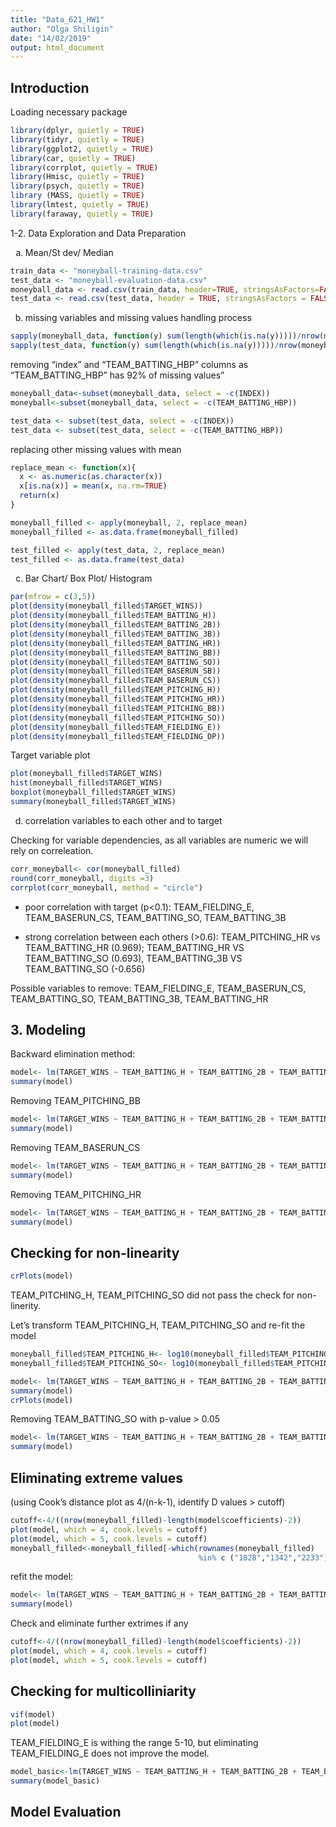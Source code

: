 ```yaml
---
title: "Data_621_HW1"
author: "Olga Shiligin"
date: "14/02/2019"
output: html_document
---
```


Introduction
-------------


Loading necessary package

```r
library(dplyr, quietly = TRUE)
library(tidyr, quietly = TRUE)
library(ggplot2, quietly = TRUE)
library(car, quietly = TRUE)
library(corrplot, quietly = TRUE)
library(Hmisc, quietly = TRUE)
library(psych, quietly = TRUE)
library (MASS, quietly = TRUE)
library(lmtest, quietly = TRUE)
library(faraway, quietly = TRUE)
```

1-2. Data Exploration and Data Preparation

a. Mean/St dev/ Median

```r
train_data <- "moneyball-training-data.csv"
test_data <- "moneyball-evaluation-data.csv"
moneyball_data <- read.csv(train_data, header=TRUE, stringsAsFactors=FALSE, fileEncoding="latin1")
test_data <- read.csv(test_data, header = TRUE, stringsAsFactors = FALSE)
```

b. missing variables and missing values handling process

```r
sapply(moneyball_data, function(y) sum(length(which(is.na(y)))))/nrow(moneyball_data)*100
sapply(test_data, function(y) sum(length(which(is.na(y)))))/nrow(moneyball_data)*100
```

removing "index" and "TEAM_BATTING_HBP" columns as "TEAM_BATTING_HBP" has 92% of missing values"

```r
moneyball_data<-subset(moneyball_data, select = -c(INDEX))
moneyball<-subset(moneyball_data, select = -c(TEAM_BATTING_HBP))

test_data <- subset(test_data, select = -c(INDEX))
test_data <- subset(test_data, select = -c(TEAM_BATTING_HBP))
```

replacing other missing values with mean

```r
replace_mean <- function(x){
  x <- as.numeric(as.character(x))
  x[is.na(x)] = mean(x, na.rm=TRUE)
  return(x)
}

moneyball_filled <- apply(moneyball, 2, replace_mean)
moneyball_filled <- as.data.frame(moneyball_filled)

test_filled <- apply(test_data, 2, replace_mean)
test_filled <- as.data.frame(test_data)


```


c. Bar Chart/ Box Plot/ Histogram


```r
par(mfrow = c(3,5))
plot(density(moneyball_filled$TARGET_WINS))
plot(density(moneyball_filled$TEAM_BATTING_H))
plot(density(moneyball_filled$TEAM_BATTING_2B))
plot(density(moneyball_filled$TEAM_BATTING_3B))
plot(density(moneyball_filled$TEAM_BATTING_HR))
plot(density(moneyball_filled$TEAM_BATTING_BB))
plot(density(moneyball_filled$TEAM_BATTING_SO))
plot(density(moneyball_filled$TEAM_BASERUN_SB))
plot(density(moneyball_filled$TEAM_BASERUN_CS))
plot(density(moneyball_filled$TEAM_PITCHING_H))
plot(density(moneyball_filled$TEAM_PITCHING_HR))
plot(density(moneyball_filled$TEAM_PITCHING_BB))
plot(density(moneyball_filled$TEAM_PITCHING_SO))
plot(density(moneyball_filled$TEAM_FIELDING_E))
plot(density(moneyball_filled$TEAM_FIELDING_DP))
```

Target variable plot

```r
plot(moneyball_filled$TARGET_WINS)
hist(moneyball_filled$TARGET_WINS)
boxplot(moneyball_filled$TARGET_WINS)
summary(moneyball_filled$TARGET_WINS)
```

d. correlation variables to each other and to target

Checking for variable dependencies, as all variables are numeric we will rely on correleation.

```r
corr_moneyball<- cor(moneyball_filled)
round(corr_moneyball, digits =3)
corrplot(corr_moneyball, method = "circle")
```

- poor correlation with target (p<0.1): TEAM_FIELDING_E, TEAM_BASERUN_CS, TEAM_BATTING_SO, TEAM_BATTING_3B
   
- strong correlation between each others (>0.6): TEAM_PITCHING_HR vs TEAM_BATTING_HR (0.969); TEAM_BATTING_HR VS TEAM_BATTING_SO (0.693), TEAM_BATTING_3B VS TEAM_BATTING_SO (-0.656)

Possible variables to remove: TEAM_FIELDING_E, TEAM_BASERUN_CS, TEAM_BATTING_SO, TEAM_BATTING_3B, TEAM_BATTING_HR


3. Modeling
------------

Backward elimination method: 

```r
model<- lm(TARGET_WINS ~ TEAM_BATTING_H + TEAM_BATTING_2B + TEAM_BATTING_3B + TEAM_BATTING_HR + TEAM_BATTING_BB + TEAM_BATTING_SO + TEAM_BASERUN_SB + TEAM_BASERUN_CS + TEAM_PITCHING_H + TEAM_PITCHING_HR + TEAM_PITCHING_BB + TEAM_PITCHING_SO + TEAM_FIELDING_E + TEAM_FIELDING_DP, moneyball_filled)
summary(model)
```

Removing TEAM_PITCHING_BB

```r
model<- lm(TARGET_WINS ~ TEAM_BATTING_H + TEAM_BATTING_2B + TEAM_BATTING_3B + TEAM_BATTING_HR + TEAM_BATTING_BB + TEAM_BATTING_SO + TEAM_BASERUN_SB + TEAM_BASERUN_CS + TEAM_PITCHING_H + TEAM_PITCHING_HR + TEAM_PITCHING_SO + TEAM_FIELDING_E + TEAM_FIELDING_DP, moneyball_filled)
summary(model)
```

Removing TEAM_BASERUN_CS

```r
model<- lm(TARGET_WINS ~ TEAM_BATTING_H + TEAM_BATTING_2B + TEAM_BATTING_3B + TEAM_BATTING_HR + TEAM_BATTING_BB + TEAM_BATTING_SO + TEAM_BASERUN_SB  + TEAM_PITCHING_H + TEAM_PITCHING_HR + TEAM_PITCHING_SO + TEAM_FIELDING_E + TEAM_FIELDING_DP, moneyball_filled)
summary(model)
```

Removing TEAM_PITCHING_HR

```r
model<- lm(TARGET_WINS ~ TEAM_BATTING_H + TEAM_BATTING_2B + TEAM_BATTING_3B + TEAM_BATTING_HR + TEAM_BATTING_BB + TEAM_BATTING_SO + TEAM_BASERUN_SB  + TEAM_PITCHING_H + TEAM_PITCHING_SO + TEAM_FIELDING_E + TEAM_FIELDING_DP, moneyball_filled)
summary(model)
```


Checking for non-linearity
--------------------------

```r
crPlots(model)
```

TEAM_PITCHING_H, TEAM_PITCHING_SO did not pass the check for non-linerity.


Let's transform TEAM_PITCHING_H, TEAM_PITCHING_SO and re-fit the model


```r
moneyball_filled$TEAM_PITCHING_H<- log10(moneyball_filled$TEAM_PITCHING_H+0.1)
moneyball_filled$TEAM_PITCHING_SO<- log10(moneyball_filled$TEAM_PITCHING_SO+0.1)

model<- lm(TARGET_WINS ~ TEAM_BATTING_H + TEAM_BATTING_2B + TEAM_BATTING_3B + TEAM_BATTING_HR + TEAM_BATTING_BB + TEAM_BATTING_SO + TEAM_BASERUN_SB  + TEAM_PITCHING_H + TEAM_PITCHING_SO + TEAM_FIELDING_E + TEAM_FIELDING_DP, moneyball_filled)
summary(model)
crPlots(model)
```
Removing TEAM_BATTING_SO with p-value > 0.05

```r
model<- lm(TARGET_WINS ~ TEAM_BATTING_H + TEAM_BATTING_2B + TEAM_BATTING_3B + TEAM_BATTING_HR + TEAM_BATTING_BB + TEAM_BASERUN_SB  + TEAM_PITCHING_H + TEAM_PITCHING_SO + TEAM_FIELDING_E + TEAM_FIELDING_DP, moneyball_filled)
summary(model)
```

Eliminating extreme values
--------------------------
(using Cook's distance plot as 4/(n-k-1), identify D values > cutoff)

```r
cutoff<-4/((nrow(moneyball_filled)-length(model$coefficients)-2))
plot(model, which = 4, cook.levels = cutoff)
plot(model, which = 5, cook.levels = cutoff)
moneyball_filled<-moneyball_filled[-which(rownames(moneyball_filled)
                                          %in% c ("1828","1342","2233")),]
```


refit the model:

```r
model<- lm(TARGET_WINS ~ TEAM_BATTING_H + TEAM_BATTING_2B + TEAM_BATTING_3B + TEAM_BATTING_HR + TEAM_BATTING_BB + TEAM_BATTING_SO + TEAM_BASERUN_SB  + TEAM_PITCHING_H + TEAM_PITCHING_SO + TEAM_FIELDING_E + TEAM_FIELDING_DP, moneyball_filled)
summary(model)
```

Check and eliminate further extrimes if any

```r
cutoff<-4/((nrow(moneyball_filled)-length(model$coefficients)-2))
plot(model, which = 4, cook.levels = cutoff)
plot(model, which = 5, cook.levels = cutoff)

```



Checking for multicolliniarity
------

```r
vif(model)
plot(model)
```

TEAM_FIELDING_E is withing the range 5-10, but eliminating TEAM_FIELDING_E does not improve the model.

```r
model_basic<-lm(TARGET_WINS ~ TEAM_BATTING_H + TEAM_BATTING_2B + TEAM_BATTING_3B + TEAM_BATTING_HR + TEAM_BATTING_BB + TEAM_BATTING_SO + TEAM_BASERUN_SB  + TEAM_PITCHING_H + TEAM_PITCHING_SO + TEAM_FIELDING_E + TEAM_FIELDING_DP, moneyball_data)
summary(model_basic)
```

## Model Evaluation


